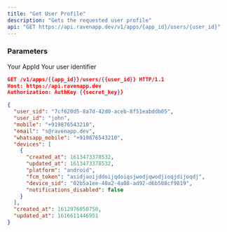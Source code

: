 ```yaml
---
title: "Get User Profile"
description: "Gets the requested user profile"
api: "GET https://api.ravenapp.dev/v1/apps/{app_id}/users/{user_id}"
---
```


### Parameters

<Param path="app_id" type="string" required>
  Your AppId
</Param>

<Param path="user_id" type="string" required>
  Your user identifier
</Param>

<RequestExample>

```json Request Example
GET /v1/apps/{{app_id}}/users/{{user_id}} HTTP/1.1
Host: https://api.ravenapp.dev
Authorization: AuthKey {{secret_key}}
```

</RequestExample>

<ResponseExample>

```json 200 Response Example
{
  "user_sid": "7cf620d5-8a7d-42d0-aceb-8f51eabddb05",
  "user_id": "john",
  "mobile": "+919876543210",
  "email": "s@ravenapp.dev",
  "whatsapp_mobile": "+919876543210",
  "devices": [
    {
      "created_at": 1613473378532,
      "updated_at": 1613473378532,
      "platform": "android",
      "fcm_token": "asidjaoijddoijqdoiqsjwodjqwodjioqjdijoqdj",
      "device_sid": "02b5a1ee-40a2-4a08-ad92-d6b508cf9819",
      "notifications_disabled": false
    }
  ],
  "created_at": 1612976050750,
  "updated_at": 1616611446951
}
```

</ResponseExample>
